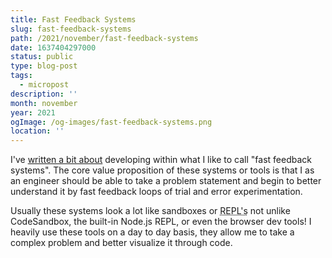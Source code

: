 ```yaml
---
title: Fast Feedback Systems
slug: fast-feedback-systems
path: /2021/november/fast-feedback-systems
date: 1637404297000
status: public
type: blog-post
tags:
  - micropost
description: ''
month: november
year: 2021
ogImage: /og-images/fast-feedback-systems.png
location: ''
---
```




I've [written a bit about](/2021/february/useConsole) developing within what I like to call "fast feedback systems". The core value
proposition of these systems or tools is that I as an engineer should be able to
take a problem statement and begin to better understand it by fast feedback
loops of trial and error experimentation.

Usually these systems look a lot like sandboxes or <Abbr title="Read Evaluate Print Loops">REPL's</Abbr> not unlike CodeSandbox,
the built-in Node.js REPL, or even the browser dev tools! I heavily use these tools on a day to day basis, they allow me to take a complex
problem and better visualize it through code.
